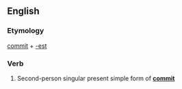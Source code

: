 ==English==

===Etymology===
[[commit]] + [[-est]]

===Verb===
{{en-verb form}}

# {{context|archaic}} Second-person singular present simple form of '''[[commit]]'''